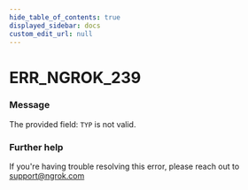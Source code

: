 ```yaml
---
hide_table_of_contents: true
displayed_sidebar: docs
custom_edit_url: null
---
```



# ERR_NGROK_239

### Message
The provided field: `TYP` is not valid.

### Further help
If you're having trouble resolving this error, please reach out to [support@ngrok.com](mailto:support@ngrok.com?subject=Help%20with%20ERR_NGROK_239)


<ErrorDetails error='err_ngrok_239' />
